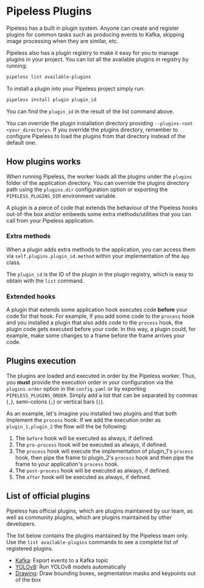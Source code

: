# Pipeless Plugins

Pipeless has a built in plugin system. Anyone can create and register plugins for common tasks such as producing events to Kafka, skipping image processing when they are similar, etc.

Pipeless also has a plugin registry to make it easy for you to manage plugins in your project. You can list all the available plugins in registry by running:

```bash copy
pipeless list available-plugins
```

To install a plugin into your Pipeless project simply run:

```python copy
pipeless install plugin plugin_id
```

You can find the `plugin_id` in the result of the list command above.

You can override the plugin installation directory providing `--plugins-root <your_directory>`. If you override the plugins directory, remember to configure Pipeless to load the plugins from that directory instead of the default one.

## How plugins works

When running Pipeless, the worker loads all the plugins under the `plugins` folder of the application directory. You can override the plugins directory path using the `plugins.dir` configuration option or exporting the `PIPELESS_PLUGINS_DIR` environment variable.

A plugin is a piece of code that extends the behaviour of the Pipeless hooks out-of-the box and/or embeeds some extra methods/utilities that you can call from your Pipeless application.

### Extra methods

When a plugin adds extra methods to the application, you can access them via `self.plugins.plugin_id.method` within your implementation of the `App` class.

The `plugin_id` is the ID of the plugin in the plugin registry, which is easy to obtain with the `list` command.

### Extended hooks

A plugin that extends some application hook executes code **before** your code for that hook. For example, if you add some code to the `process` hook and you installed a plugin that also adds code to the `process` hook, the plugin code gets executed before your code. In this way, a plugin could, for example, make some changes to a frame before the frame arrives your code.

## Plugins execution

The plugins are loaded and executed in order by the Pipeless worker. Thus, you **must** provide the execution order in your configuration via the `plugins.order` option in the `config.yaml` or by exporting `PIPELESS_PLUGINS_ORDER`.
Simply add a list that can be separated by commas (`,`), semi-colons (`;`) or vertical bars (`|`).

As an example, let's imagine you installed two plugins and that both implement the `process` hook. If we add the execution order as `plugin_1,plugin_2` the flow will the be following:

1. The `before` hook will be executed as always, if defined.
1. The `pre-process` hook will be executed as always, if defined.
1. The `process` hook will execute the implementation of plugin_1's `process` hook, then pipe the frame to plugin_2's `process` hook and then pipe the frame to your application's `process` hook.
1. The `post-process` hook will be executed as always, if defined.
1. The `after` hook will be executed as always, if defined.

## List of official plugins

Pipeless has official plugins, which are plugins maintained by our team, as well as community plugins, which are plugins maintained by other developers.

The list below contains the plugins mantained by the Pipeless team only. Use the `list available-plugins` commands to see a complete list of registered plugins.

- [Kafka](/v0/plugins/kafka/): Export events to a Kafka topic
- [YOLOv8](/v0/plugins/yolov8): Run YOLOv8 models automatically
- [Drawing](/v0/plugins/draw): Draw bounding boxes, segmentation masks and keypoints out of the box
